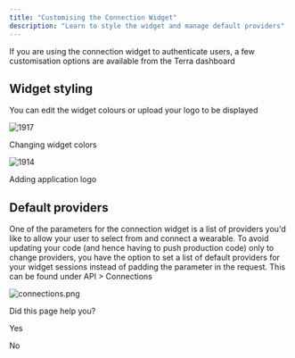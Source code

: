 ```yaml
---
title: "Customising the Connection Widget"
description: "Learn to style the widget and manage default providers"
---
```

If you are using the connection widget to authenticate users, a few customisation options are available from the Terra dashboard

## Widget styling

You can edit the widget colours or upload your logo to be displayed

![1917](https://files.readme.io/bd0710a-widget_1.png "widget_1.png")

Changing widget colors

![1914](https://files.readme.io/0e9ea12-widget_2.png "widget_2.png")

Adding application logo

## Default providers

One of the parameters for the connection widget is a list of providers you'd like to allow your user to select from and connect a wearable. To avoid updating your code (and hence having to push production code) only to change providers, you have the option to set a list of default providers for your widget sessions instead of padding the parameter in the request. This can be found under API > Connections

![](https://files.readme.io/55b06f5-connections.png "connections.png")

Did this page help you?

Yes

No
